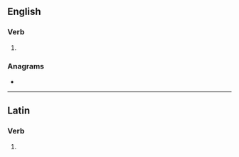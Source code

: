 {{also|condolés}}
==English==

===Verb===
{{head|en|verb form}}

# {{en-third-person singular of|condole}}

===Anagrams===
* {{anagrams|en|a=cdelnoos|cold ones|consoled}}

----

==Latin==

===Verb===
{{la-verb-form|condolēs}}

# {{inflection of|la|condoleō||2|s|pres|actv|indc}}